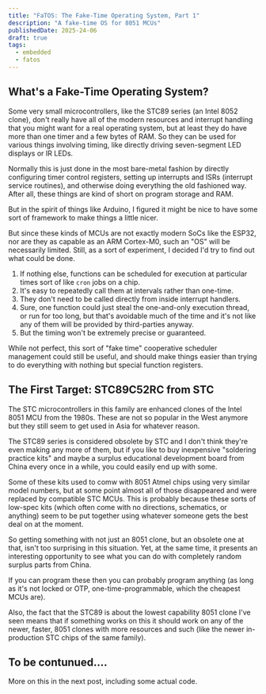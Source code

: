 ```yaml
---
title: "FaTOS: The Fake-Time Operating System, Part 1"
description: "A fake-time OS for 8051 MCUs"
publishedDate: 2025-24-06
draft: true
tags:
  - embedded
  - fatos
---
```


## What's a Fake-Time Operating System?

Some very small microcontrollers, like the STC89 series (an Intel 8052 clone),
don't really have all of the modern resources and interrupt handling that you
might want for a real operating system, but at least they do have more than one
timer and a few bytes of RAM. So they can be used for various things involving
timing, like directly driving seven-segment LED displays or IR LEDs.

Normally this is just done in the most bare-metal fashion by directly
configuring timer control registers, setting up interrupts and ISRs (interrupt
service routines), and otherwise doing everything the old fashioned way. After
all, these things are kind of short on program storage and RAM.

But in the spirit of things like Arduino, I figured it might be nice to have
some sort of framework to make things a little nicer.

But since these kinds of MCUs are not exactly modern SoCs like the ESP32, nor
are they as capable as an ARM Cortex-M0, such an "OS" will be necessarily
limited. Still, as a sort of experiment, I decided I'd try to find out what
could be done.

1. If nothing else, functions can be scheduled for execution at particular times
   sort of like `cron` jobs on a chip.
1. It's easy to repeatedly call them at intervals rather than one-time.
1. They don't need to be called directly from inside interrupt handlers.
1. Sure, one function could just steal the one-and-only execution thread, or run
   for too long, but that's avoidable much of the time and it's not like any of
   them will be provided by third-parties anyway.
1. But the timing won't be extremely precise or guaranteed.

While not perfect, this sort of "fake time" cooperative scheduler management
could still be useful, and should make things easier than trying to do
everything with nothing but special function registers.

## The First Target: STC89C52RC from STC

The STC microcontrollers in this family are enhanced clones of the Intel 8051
MCU from the 1980s. These are not so popular in the West anymore but they still
seem to get used in Asia for whatever reason.

The STC89 series is considered obsolete by STC and I don't think they're even
making any more of them, but if you like to buy inexpensive "soldering practice
kits" and maybe a surplus educational development board from China every once in
a while, you could easily end up with some.

Some of these kits used to comw with 8051 Atmel chips using very similar model
numbers, but at some point almost all of those disappeared and were replaced by
compatible STC MCUs. This is probably because these sorts of low-spec kits
(which often come with no directions, schematics, or anything) seem to be put
together using whatever someone gets the best deal on at the moment.

So getting something with not just an 8051 clone, but an obsolete one at that,
isn't too surprising in this situation. Yet, at the same time, it presents an
interesting opportunity to see what you can do with completely random surplus
parts from China.

If you can program these then you can probably program anything (as long as it's
not locked or OTP, one-time-programmable, which the cheapest MCUs are).

Also, the fact that the STC89 is about the lowest capability 8051 clone I've
seen means that if something works on this it should work on any of the newer,
faster, 8051 clones with more resources and such (like the newer in-production
STC chips of the same family).

## To be contunued....

More on this in the next post, including some actual code.